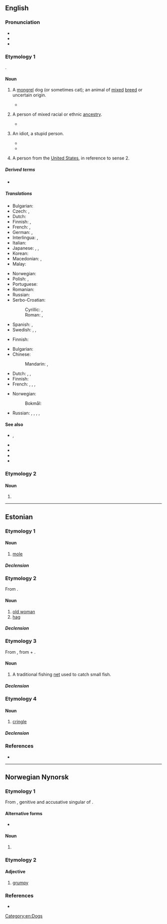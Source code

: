 {{also|mutt’|Mutt}}
==English==

===Pronunciation===
* {{IPA|en|/mʌt/}}
* {{audio|en|en-us-mutt.ogg|Audio (US)}}
* {{rhymes|en|ʌt|s=1}}

===Etymology 1===
{{clipping|en|muttonhead}}.

====Noun====
{{en-noun}}

# A [[mongrel]] dog (or sometimes cat); an animal of [[mixed]] [[breed]] or uncertain origin.
#: {{cot|en|moggy}}
#* {{quote-song|en|title=You Can Call Me Al|album=Graceland|author={{w|Paul Simon}}|year=1986|passage=Mr. Beerbelly, Beerbelly / Get these '''mutts''' away from me / You know, I don't find this stuff amusing anymore}}
# {{lb|en|usually|derogatory|or|humorous}} A person of mixed racial or ethnic [[ancestry]].
#* {{quote-journal|en|author=David Brooks|authorlink=David Brooks (commentator)|title=A Nation of Mutts|work=The New York Times|date=2013-06-28|url=https://www.nytimes.com/2013/06/28/opinion/brooks-a-nation-of-mutts.html|issn=0362-4331|passage=Soon, we will no longer be an outpost of Europe, but a nation of '''mutts''', a nation with hundreds of fluid ethnicities from around the world, intermarrying and intermingling. Americans of European descent are already a minority among 5-year-olds.}}
# {{lb|en|chiefly|US|slang|derogatory}} An idiot, a stupid person.
#: {{syn|en|Thesaurus:idiot}}
#* {{quote-av|en|year=1990|title={{w|Goodfellas}}|writer={{w|Nicholas Pileggi}}; {{w|Martin Scorsese}}|actor=Joe Pesci|role=Tommy DeVito|url=https://www.imdb.com/title/tt0099685/quotes/qt0434774|passage=Mother fuckin' '''mutt'''! You, you fucking piece of shit!}}
#* {{quote-web|en|author=Luke O'Neil|quotee=Robert De Niro|url=http://www.theguardian.com/film/2019/nov/20/robert-de-niro-v-donald-trump-history-quotes|title=Robert De Niro v Trump: a complete history of a (mainly one-sided) beef|date=2019-11-20|work=The Guardian|passage=“He’s so blatantly stupid. He’s a punk. He’s a dog. He’s a pig. A con. A bullshit artist. A '''mutt''' who doesn’t know what he’s talking about,” he said, among many other things, in a video.}}
# {{lb|en|Internet slang|derogatory}} A person from the [[United States]], in reference to sense 2.
#: {{also|amerimutt}}
#: {{rfquote-sense|en}}

=====Derived terms=====
* {{l|en|Amerimutt}}

=====Translations=====
{{trans-top|mongrel dog}}
* Bulgarian: {{t+|bg|помияр|m}}
* Czech: {{t|cs|vořech|?}}, {{t+|cs|kříženec|m}}
* Dutch: {{t+|nl|bastaard|?}}
* Finnish: {{t+|fi|rakki}}, {{t+|fi|piski}}
* French: {{t+|fr|bâtard|m}}, {{t+|fr|corniaud|m}} {{qualifier|slang}}
* German: {{t+|de|Promenadenmischung|f}}, {{t+|de|Köter|m}}
* Interlingua: {{t|ia|[[can]] [[mesticiar|mesticiate]]}}, {{t|ia|[[can]] [[bastarde]]}}
* Italian: {{t|it|bastardino|m}}
* Japanese: {{t+|ja|雑種|tr=zasshu}}, {{t|ja|駄犬|tr=daken}}, {{t+|ja|雑犬|tr=zakken}}
* Korean: {{t+|ko|똥개}}
* Macedonian: {{t|mk|’ртка|f}}, {{t|mk|џукела|f}}
* Malay: {{t|ms|anjing campuran}}
{{trans-mid}}
* Norwegian: {{t+|no|kjøter|m}}
* Polish: {{t+|pl|kundel|m}}, {{t+|pl|mieszaniec|m}}
* Portuguese: {{t+|pt|vira-lata|m}}
* Romanian: {{t+|ro|corcitură|f}}
* Russian: {{t+|ru|дворня́жка|f}}
* Serbo-Croatian:
*: Cyrillic: {{t|sh|мјеша́нац|m}}, {{t|sh|џу̀кела|f}}
*: Roman: {{t+|sh|mješánac|m}}, {{t+|sh|džùkela|f}}
* Spanish: {{t+|es|chucho|m}}, {{t+|es|quiltro|m}} {{qualifier|Chile}}
* Swedish: {{t+|sv|byracka|c}} {{qualifier|derogatory}}, {{t+|sv|gatukorsning|c}}, {{t|sv|blandrashund|c}}
{{trans-bottom}}

{{trans-top|person of diverse ancestry}}
* Finnish: {{t+|fi|sekasikiö}} {{q|derogatory}}
{{trans-mid}}
{{trans-bottom}}

{{trans-top|idiot, stupid person}}
* Bulgarian: {{t+|bg|глупак|m}}
* Chinese:
*: Mandarin: {{t+|cmn|雜種}}, {{t+|cmn|杂种|tr=zázhǒng}}
* Dutch: {{t|nl|halve gare|?}}, {{t+|nl|idioot|?}}, {{t+|nl|domkop|?}}
* Finnish: {{t+|fi|tolvana}}
* French: {{t+|fr|crétin|m}}, {{t+|fr|imbécile|m}}, {{t+|fr|con|m}}, {{t+|fr|corniaud|m}}
{{trans-mid}}
* Norwegian:
*: Bokmål: {{t+|nb|tulling|?}}
* Russian: {{t+|ru|по́месь|f}}, {{t+|ru|полукро́вка|m|f}}, {{t+|ru|мети́с|m}}, {{t+|ru|мети́ска|f}}, {{qualifier|bastard}} {{t+|ru|ублю́док|m}}
{{trans-bottom}}

====See also====
* {{l|en|bitsa}}, {{l|en|bitser}}
* {{l|en|cur}}
* {{l|en|Heinz 57}}
* {{l|en|mongrel}}
* {{l|en|Mutt and Jeff}}

===Etymology 2===

====Noun====
{{en-noun}}

# {{alternative form of|en|matha}}

[[Category:en:Dogs]]

----

==Estonian==

===Etymology 1===
{{rfe|et}}

====Noun====
{{et-noun|muti|mutti}}

# [[mole]] {{gl|animal}}

=====Declension=====
{{et-decl-riik|mutt|mut|i}}

===Etymology 2===
From {{bor|et|de|Mutti||mom; mommy}}.

====Noun====
{{et-noun|muti|mutti}} {{tlb|et|colloquial}}

# [[old woman]]
# [[hag]]

=====Declension=====
{{et-decl-riik|mutt|mut|i}}

===Etymology 3===
{{swp|Mutt (kalandus)|lang=et}}
From {{bor|et|ru|мутник}}, from {{m|ru|мутить||to cloud, muddy}} + {{m|ru|-ник}}.

====Noun====
{{et-noun|muti|mutti}}

# A traditional fishing [[net]] used to catch small fish.

=====Declension=====
{{et-decl-riik|mutt|mut|i}}

===Etymology 4===
{{rfe|et|<!--From {{bor|et|de|Mutt}} accd to Sõnaveeb.-->}}

====Noun====
{{et-noun|muti|mutti}}

# {{lb|et|nautical}} [[cringle]] {{gl|grommet on a sail}}

=====Declension=====
{{et-decl-riik|mutt|mut|i}}

===References===
* {{R:Sõnaveeb}}

{{C|et|Fishing|Mammals|Female people}}

----

==Norwegian Nynorsk==

===Etymology 1===
{{wp|lang=nn|Pesk|mutt}}
From {{bor|nn|se|muottá}}, genitive and accusative singular of {{m|se|muoddá}}.

====Alternative forms====
* {{alter|nn|mudd}} {{q|alternative form based on the nominative form of the Samic origin}}

====Noun====
{{nn-noun-m1}}

# {{lb|nn|clothing}} {{rfdef|nn}}

===Etymology 2===

====Adjective====
{{nn-adj-2}}

# [[grumpy]]

===References===
* {{R:The Nynorsk Dictionary}}